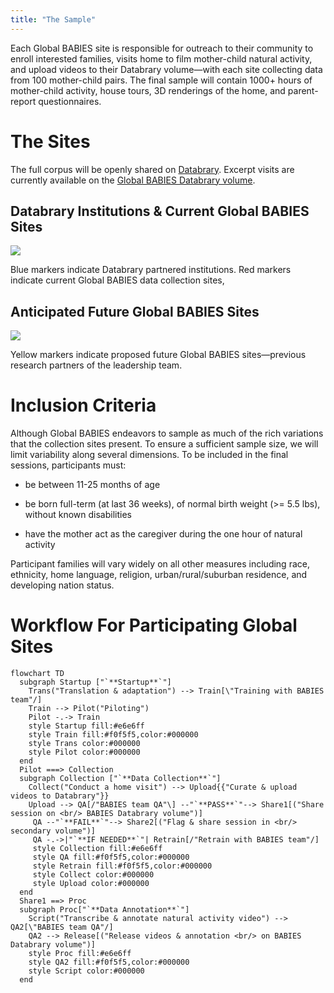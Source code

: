 ```yaml
---
title: "The Sample"
---
```


Each Global BABIES site is responsible for outreach to their community to enroll interested families, visits home to film mother-child natural activity, and upload videos to their Databrary volume---with each site collecting data from 100 mother-child pairs. The final sample will contain 1000+ hours of mother-child activity, house tours, 3D renderings of the home, and parent-report questionnaires.

# The Sites

The full corpus will be openly shared on [Databrary](databrary.org). Excerpt visits are currently available on the [Global BABIES Databrary volume](https://nyu.databrary.org/volume/1745).

## Databrary Institutions & Current Global BABIES Sites

![](pics/BabiesSites-current.png)

Blue markers indicate Databrary partnered institutions. Red markers indicate current Global BABIES data collection sites,

## Anticipated Future Global BABIES Sites

![](pics/BabiesSites-proposed.png)

Yellow markers indicate proposed future Global BABIES sites---previous research partners of the leadership team.

# Inclusion Criteria

Although Global BABIES endeavors to sample as much of the rich variations that the collection sites present. To ensure a sufficient sample size, we will limit variability along several dimensions. To be included in the final sessions, participants must:

-   be between 11-25 months of age

-   be born full-term (at last 36 weeks), of normal birth weight (\>= 5.5 lbs), without known disabilities

-   have the mother act as the caregiver during the one hour of natural activity

Participant families will vary widely on all other measures including race, ethnicity, home language, religion, urban/rural/suburban residence, and developing nation status.

# Workflow For Participating Global Sites

```mermaid
flowchart TD
  subgraph Startup ["`**Startup**`"]
    Trans("Translation & adaptation") --> Train[\"Training with BABIES team"/]
    Train --> Pilot("Piloting")
    Pilot -.-> Train
    style Startup fill:#e6e6ff
    style Train fill:#f0f5f5,color:#000000
    style Trans color:#000000
    style Pilot color:#000000
  end
  Pilot ===> Collection
  subgraph Collection ["`**Data Collection**`"]
    Collect("Conduct a home visit") --> Upload{{"Curate & upload videos to Databrary"}}
    Upload --> QA[/"BABIES team QA"\] --"`**PASS**`"--> Share1[("Share session on <br/> BABIES Databrary volume")]
     QA --"`**FAIL**`"--> Share2[("Flag & share session in <br/> secondary volume")]
     QA -.->|"`**IF NEEDED**`"| Retrain[/"Retrain with BABIES team"/]
     style Collection fill:#e6e6ff
     style QA fill:#f0f5f5,color:#000000
     style Retrain fill:#f0f5f5,color:#000000
     style Collect color:#000000
     style Upload color:#000000
  end
  Share1 ==> Proc
  subgraph Proc["`**Data Annotation**`"]
    Script("Transcribe & annotate natural activity video") --> QA2[\"BABIES team QA"/]
    QA2 --> Release[("Release videos & annotation <br/> on BABIES Databrary volume")]
    style Proc fill:#e6e6ff
    style QA2 fill:#f0f5f5,color:#000000
    style Script color:#000000
  end
```
